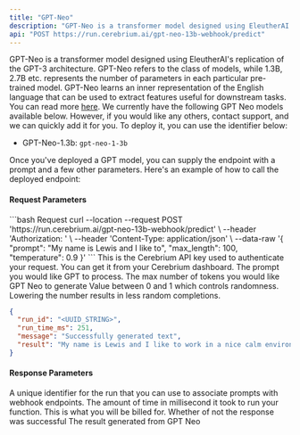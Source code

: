 ```yaml
---
title: "GPT-Neo"
description: "GPT-Neo is a transformer model designed using EleutherAI's replication of the GPT-3 architecture"
api: "POST https://run.cerebrium.ai/gpt-neo-13b-webhook/predict"
---
```


GPT-Neo is a transformer model designed using EleutherAI's replication of the GPT-3 architecture. GPT-Neo refers to the class of models, while 1.3B, 2.7B etc. represents the number of parameters in each particular pre-trained model.
GPT-Neo learns an inner representation of the English language that can be used to extract features useful for downstream tasks. You can read more [here](https://www.eleuther.ai/research/projects/gpt-neo/).
We currently have the following GPT Neo models available below. However, if you would like any others, contact support, and we can quickly add it for you. To deploy it, you can use the identifier below:

- GPT-Neo-1.3b: `gpt-neo-1-3b`

Once you've deployed a GPT model, you can supply the endpoint with a prompt and a few other parameters. Here's an example of how to call the deployed endpoint:

#### Request Parameters

<RequestExample>
```bash Request
  curl --location --request POST 'https://run.cerebrium.ai/gpt-neo-13b-webhook/predict' \
      --header 'Authorization: <API_KEY>' \
      --header 'Content-Type: application/json' \
      --data-raw '{
        "prompt": "My name is Lewis and I like to",
        "max_length": 100,
        "temperature": 0.9
    }'
```
</RequestExample>

<ParamField header="Authorization" type="string" required>
  This is the Cerebrium API key used to authenticate your request. You can get
  it from your Cerebrium dashboard.
</ParamField>
<ParamField body="prompt" type="string" required>
  The prompt you would like GPT to process.
</ParamField>
<ParamField body="max_length" type="string" required>
  The max number of tokens you would like GPT Neo to generate
</ParamField>
<ParamField body="temperature" type="string" required>
  Value between 0 and 1 which controls randomness. Lowering the number results
  in less random completions.
</ParamField>

<ResponseExample>

```json Response
{
  "run_id": "<UUID_STRING>",
  "run_time_ms": 251,
  "message": "Successfully generated text",
  "result": "My name is Lewis and I like to work in a nice calm environment. I recently moved into my own house but I have an office in the same building which is why I work at my desk rather than driving from place to place. I have always"
}
```

</ResponseExample>

#### Response Parameters

<ResponseField name="run_id" type="string" required>
  A unique identifier for the run that you can use to associate prompts with
  webhook endpoints.
</ResponseField>
<ResponseField name="run_time_ms" type="string" required>
  The amount of time in millisecond it took to run your function. This is what
  you will be billed for.
</ResponseField>
<ResponseField name="message" type="string" required>
  Whether of not the response was successful
</ResponseField>
<ResponseField name="result" type="string" required>
  The result generated from GPT Neo
</ResponseField>
